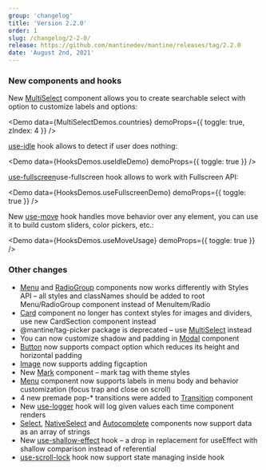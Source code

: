 ```yaml
---
group: 'changelog'
title: 'Version 2.2.0'
order: 1
slug: /changelog/2-2-0/
release: https://github.com/mantinedev/mantine/releases/tag/2.2.0
date: 'August 2nd, 2021'
---
```



### New components and hooks

New [MultiSelect](/core/multi-select/) component allows you to create searchable select
with option to customize labels and options:

<Demo data={MultiSelectDemos.countries} demoProps={{ toggle: true, zIndex: 4 }} />

[use-idle](/hooks/use-idle/) hook allows to detect if user does nothing:

<Demo data={HooksDemos.useIdleDemo} demoProps={{ toggle: true }} />

[use-fullscreen](/hooks/use-fullscreen/)use-fullscreen hook allows to work with Fullscreen API:

<Demo data={HooksDemos.useFullscreenDemo} demoProps={{ toggle: true }} />

New [use-move](/hooks/use-move) hook handles move behavior over any element,
you can use it to build custom sliders, color pickers, etc.:

<Demo data={HooksDemos.useMoveUsage} demoProps={{ toggle: true }} />

### Other changes

- [Menu](/core/menu/) and [RadioGroup](/core/radio-group/) components now works differently with Styles API – all styles and classNames should be
  added to root Menu/RadioGroup component instead of MenuItem/Radio
- [Card](/core/card/) component no longer has context styles for images and
  dividers, use new CardSection component instead
- @mantine/tag-picker package is deprecated – use [MultiSelect](/core/multi-select/) instead
- You can now customize shadow and padding in [Modal](/core/modal/) component
- [Button](/core/button/) now supports compact option which reduces its height
  and horizontal padding
- [Image](/core/image/) now supports adding figcaption
- New [Mark](/core/mark/) component – mark tag with theme styles
- [Menu](/core/menu/) component now supports labels in menu body and behavior
  customization (focus trap and close on scroll)
- 4 new premade pop-\* transitions were added to [Transition](/core/transition/) component
- New [use-logger](/hooks/use-logger/) hook will log given values each time component renders
- [Select](/core/select/), [NativeSelect](/core/native-select/) and [Autocomplete](/core/autocomplete/) components now support data as an array of strings
- New [use-shallow-effect](/hooks/use-shallow-effect/) hook – a drop in replacement for useEffect with shallow comparison instead of referential
- [use-scroll-lock](/hooks/use-scroll-lock/) hook now support state managing
  inside hook
